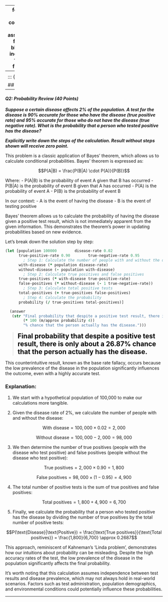 
---
format:
  html: {toc: true, toc-depth: 3, theme: cosmo, number-sections: false, output-file: assignments.hw1.q2.html}
fontsize: 0.9em
code-block-background: true
include-in-header: {text: '<link rel = "icon" href = "data:," />'}
toc-title-numbers: false
number-depth: 0

---
<style></style><style>.printedClojure .sourceCode {
  background-color: transparent;
  border-style: none;
}
</style><style>.clay-limit-image-width .clay-image {max-width: 100%}
.clay-side-by-side .sourceCode {margin: 0}
.clay-side-by-side {margin: 1em 0}
</style>
<script src="assignments.hw1.q2_files/md-default0.js" type="text/javascript"></script><script src="assignments.hw1.q2_files/md-default1.js" type="text/javascript"></script><script src="assignments.hw1.q2_files/katex2.js" type="text/javascript"></script><link href="https://cdn.jsdelivr.net/npm/katex@0.16.10/dist/katex.min.css" rel="stylesheet" type="text/css" />

::: {.sourceClojure}
```clojure
(ns assignments.hw1.q2
  (:require
   [assignments.hw1.utils :refer :all]
   [fastmath.core :as m]))
```
:::


## Question 2
---

#### *Q2: Probability Review (40 Points)*

***Suppose a certain disease affects 2% of the population. A test for the disease is 90% accurate for those who have the disease (true positive rate) and 95% accurate for those who do not have the disease (true negative rate). What is the probability that a person who tested positive has the disease?***

***Explicitly write down the steps of the calculation. Result without steps shown will receive zero point.***


This problem is a classic application of Bayes' theorem, which allows us to calculate conditional probabilities. Bayes' theorem is expressed as:


$$P(A|B) = \frac{P(B|A) \cdot P(A)}{P(B)}$$


Where:
- P(A|B) is the probability of event A given that B has occurred
- P(B|A) is the probability of event B given that A has occurred
- P(A) is the probability of event A
- P(B) is the probability of event B

In our context:
- A is the event of having the disease
- B is the event of testing positive

Bayes' theorem allows us to calculate the probability of having the disease given a positive test result, which is not immediately apparent from the given information. This demonstrates the theorem's power in updating probabilities based on new evidence.

Let's break down the solution step by step:


::: {.sourceClojure}
```clojure
(let [population 100000        disease-rate 0.02
      true-positive-rate 0.90        true-negative-rate 0.95
        ; Step 1: Calculate the number of people with and without the disease
      with-disease (* population disease-rate)
      without-disease (- population with-disease)
        ; Step 2: Calculate true positives and false positives
      true-positives (* with-disease true-positive-rate)
      false-positives (* without-disease (- 1 true-negative-rate))
        ; Step 3: Calculate total positive tests
      total-positives (+ true-positives false-positives)
        ; Step 4: Calculate the probability
      probability (/ true-positives total-positives)]

  (answer
   (str "Final probability that despite a positive test result, there is only about a "
        (* 100 (m/approx probability 4))
        "% chance that the person actually has the disease.")))
```
:::


> <span style="color: black; font-size: 1.5em;">**Final probability that despite a positive test result, there is only about a 26.87% chance that the person actually has the disease.**</span>

This counterintuitive result, known as the base rate fallacy, occurs because the low prevalence of the disease in the population significantly influences the outcome, even with a highly accurate test.


### Explanation:

1. We start with a hypothetical population of 100,000 to make our calculations more tangible.

2. Given the disease rate of 2%, we calculate the number of people with and without the disease:


$$\text{With disease} = 100,000 \times 0.02 = 2,000$$

$$\text{Without disease} = 100,000 - 2,000 = 98,000$$


3. We then determine the number of true positives (people with the disease who test positive) and false positives (people without the disease who test positive):

$$\text{True positives} = 2,000 \times 0.90 = 1,800$$

$$\text{False positives} = 98,000 \times (1 - 0.95) = 4,900$$


4. The total number of positive tests is the sum of true positives and false positives:

$$\text{Total positives} = 1,800 + 4,900 = 6,700$$


5. Finally, we calculate the probability that a person who tested positive has the disease by dividing the number of true positives by the total number of positive tests:

$$P(\text{Disease}|\text{Positive}) = \frac{\text{True positives}}{\text{Total positives}} = \frac{1,800}{6,700} \approx 0.2687$$


This approach, reminiscent of Kahneman's 'Linda problem', demonstrates how our intuitions about probability can be misleading. Despite the high accuracy rates of the test, the low prevalence of the disease in the population significantly affects the final probability.

It's worth noting that this calculation assumes independence between test results and disease prevalence, which may not always hold in real-world scenarios. Factors such as test administration, population demographics, and environmental conditions could potentially influence these probabilities.


```{=html}
<div style="background-color:grey;height:2px;width:100%;"></div>
```



```{=html}
<div></div>
```
